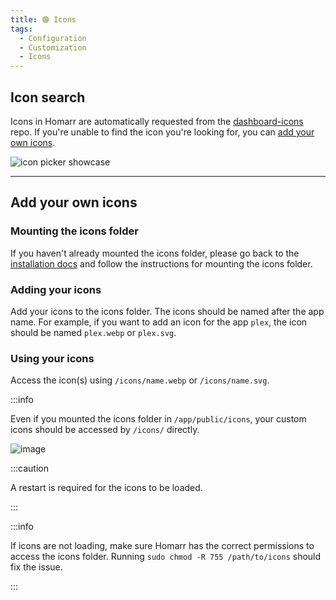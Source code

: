 ```yaml
---
title: 🟣 Icons
tags:
  - Configuration
  - Customization
  - Icons
---
```



## Icon search
Icons in Homarr are automatically requested from the [dashboard-icons](https://github.com/walkxcode/dashboard-icons) repo. If you're unable to find the icon you're looking for, you can [add your own icons](#add-your-own-icons).

![icon picker showcase](./img/icons/icons-picker.gif)

---

## Add your own icons

### Mounting the icons folder
If you haven't already mounted the icons folder, please go back to the [installation docs](/docs/introduction/installation) and follow the instructions for mounting the icons folder.

### Adding your icons
Add your icons to the icons folder. The icons should be named after the app name. For example, if you want to add an icon for the app `plex`, the icon should be named `plex.webp` or `plex.svg`.


### Using your icons
Access the icon(s) using `/icons/name.webp` or `/icons/name.svg`.

:::info

Even if you mounted the icons folder in `/app/public/icons`, your custom icons should be accessed by `/icons/` directly.

![image](./img/icons/custom-icon.webp)


:::caution

A restart is required for the icons to be loaded.

:::

:::info

If icons are not loading, make sure Homarr has the correct permissions to access the icons folder.
Running `sudo chmod -R 755 /path/to/icons` should fix the issue.

:::
